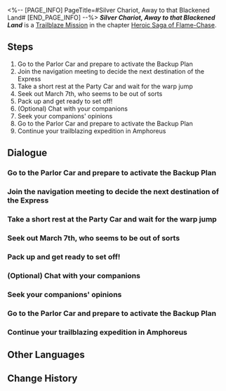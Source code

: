 <%-- [PAGE_INFO]
PageTitle=#Silver Chariot, Away to that Blackened Land#
[END_PAGE_INFO] --%>
{{Stub|Dialogue.}}
{{Mission Infobox
|id            = 1040101
|title         = 
|image         = <!--Mission Silver Chariot, Away to that Blackened Land.png-->
|type          = Trailblaze
|event_name    = 
|chapter       = Heroic Saga of Flame-Chase
|requirements  = [[Trailblaze Mission]] ''[[A New Venture on the Eighth Dawn]]'' completed
|summary       = With the Express's fuel reserves on the verge of running dry, you vote to head to Amphoreus, The Eternal Land. Before you set out, March 7th falls ill, and the crew can only proceed using a backup plan. You and Dan Heng depart toward Amphoreus using a train coach to scout and explore. However, the coach is attacked and downed, forcing you both to land in the vicinity of a temple. Here, you meet the Chrysos Heirs Phainon and Tribbie, and follow them to reach the only pure land of the end times: The holy city of Okhema. However, you are greeted by the Strife Titan Nikador raiding the city. You decide to help and rally to the city's defense alongside the Chrysos Heirs. Finally, after a bitter battle, you manage to defeat one of Nikador's divine shells.
|characters    = Trailblazer
|startLocation = [[<!--starting world-->]] - [[<!--starting area-->]]
|world         = <!--starting world-->
|area          = <!--starting area-->
|prev          = A New Venture on the Eighth Dawn
|next          = Distant Travelers, Listen to this World's Prayer
|rewards       = Trailblaze EXP*1,200; Stellar Jade*150; Traveler's Guide*12; Lost Crystal*12; Celestial Ambrosia*240; Living Flame*1 { text = ''Living Flame'' }; Credit*160,000
}}
'''''Silver Chariot, Away to that Blackened Land''''' is a [[Trailblaze Mission]] in the chapter [[Heroic Saga of Flame-Chase]].

==Steps==
# Go to the Parlor Car and prepare to activate the Backup Plan
# Join the navigation meeting to decide the next destination of the Express
# Take a short rest at the Party Car and wait for the warp jump
# Seek out March 7th, who seems to be out of sorts
# Pack up and get ready to set off!
# (Optional) Chat with your companions
# Seek your companions' opinions
# Go to the Parlor Car and prepare to activate the Backup Plan
# Continue your trailblazing expedition in Amphoreus

<!--
==Gameplay Notes==

--><!--
==Trial Character==

-->
==Dialogue==
{{Stub Dialogue}}
{{Dialogue End}}

===Go to the Parlor Car and prepare to activate the Backup Plan{{subst:void|<!--104010102-->}}===
{{Mission Description|type=trailblaze|location=<!--to be added-->|update|The absence of March 7th has introduced a new layer of uncertainty to this trailblazing expedition. To keep the expedition on course, Miss Himeko decides to activate the Backup Plan.}}
{{Dialogue Start}}
:{{tx}}
{{Dialogue End}}

===Join the navigation meeting to decide the next destination of the Express{{subst:void|<!--104010103-->}}===
{{Mission Description|type=trailblaze|location=<!--to be added-->|update|The journey to Penacony has come to a close once again. With the Express running low on energy, a journey that is sufficiently Trailblazing is urgently needed to refuel.}}
{{Dialogue Start}}
:{{tx}}
{{Dialogue End}}

===Take a short rest at the Party Car and wait for the warp jump{{subst:void|<!--104010109-->}}===
{{Dialogue Start}}
:{{tx}}
{{Dialogue End}}

===Seek out March 7th, who seems to be out of sorts{{subst:void|<!--104010111-->}}===
{{Mission Description|type=trailblaze|location=<!--to be added-->|update|When setting off, March 7th seems to be feeling unwell...}}
{{Dialogue Start}}
:{{tx}}
{{Dialogue End}}

===Pack up and get ready to set off!{{subst:void|<!--104010118-->}}===
{{Mission Description|type=trailblaze|location=<!--to be added-->|update|The journey to Penacony has come to a close once again. With the Express running low on energy, a journey that is sufficiently Trailblazing is urgently needed to refuel.}}
{{Dialogue Start}}
:{{tx}}
{{Dialogue End}}

===(Optional) Chat with your companions{{subst:void|<!--104010125-->}}===
{{Dialogue Start}}
:{{tx}}
{{Dialogue End}}

===Seek your companions' opinions{{subst:void|<!--104010129-->}}===
{{Mission Description|type=trailblaze|location=<!--to be added-->|update|When setting off, March 7th seems to be feeling unwell...}}
{{Dialogue Start}}
:{{tx}}
{{Dialogue End}}

===Go to the Parlor Car and prepare to activate the Backup Plan{{subst:void|<!--104010137-->}}===
{{Mission Description|type=trailblaze|location=<!--to be added-->|update|The absence of March 7th has introduced a new layer of uncertainty to this trailblazing expedition. To keep the expedition on course, Miss Himeko decides to activate the Backup Plan.}}
{{Dialogue Start}}
:{{tx}}
{{Dialogue End}}

===Continue your trailblazing expedition in Amphoreus{{subst:void|<!--104010138-->}}===
{{Mission Description|type=trailblaze|location=<!--to be added-->|update|The coach was forced to make an emergency landing, but thankfully, we are both unharmed. Our initial assessment suggests that this world contains civilization. We resolve to remain vigilant as we explore this unfamiliar land.}}
{{Dialogue Start}}
:{{tx}}
{{Dialogue End}}

==Other Languages==
{{Other Languages
|en   = Silver Chariot, Away to that Blackened Land
|zhs  = 银辇啊，迅赴那黑色大地
|zht  = 銀輦啊，速赴那黑色大地
|ja   = 銀の戦車よ、黒き大地を迅走せよ
|ko   = 은빛 전차여, 검은 대지로 나아가라
|es   = Carruaje de plata, ve raudo hacia esa tierra ennegrecida
|fr   = Wagon d'argent, en route vers les terres du néant
|ru   = О серебряная колесница, мчись на тёмные земли
|th   = ราชรถสีเงินเอ๋ย จงมุ่งสู่ผืนดินทมิฬ
|vi   = Cỗ Xe Bạc, Mau Lao Đến Vùng Đất Đen Tối
|de   = Silberner Streitwagen, fliege über das dunkle Land
|id   = Kereta Perak, Pergi ke Tanah Hitam itu
|pt   = Carroça Prateada, Rumo à Terra Enegrecida
}}

==Change History==
{{Change History|3.0}}
